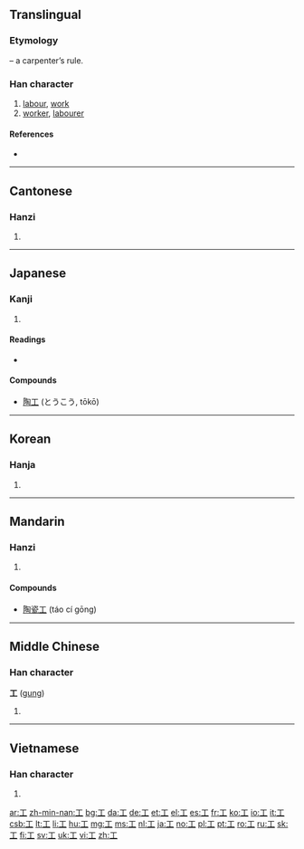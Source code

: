 {{xsee|[[エ]] (katakana)}}{{also|Appendix:Variations of "i"}}
==Translingual==
{{stroke order|type=animate}}

===Etymology===
{{liushu|p}} – a carpenter’s rule.

===Han character===
{{Han char|rn=48|rad=工|as=00|sn=3|four=1010<sub>0</sub>|canj=一中一 (MLM)}}

# [[labour]], [[work]]
# [[worker]], [[labourer]]

====References====
* {{Han ref|kx=0325.010|dkj=08714|dj=0626.020|hdz=10410.060|uh=5DE5|ud=24037|bh=A475|bd=42101}}

----

==Cantonese==

===Hanzi===
{{yue-hanzi|jyut=[[gung1]]|y=[[gung1]]}}

# {{defn|Cantonese|sort=工00}}

----

==Japanese==

===Kanji===
{{ja-kanji|grade=2|rs=工00}}

# {{defn|Japanese|sort=工00}}

====Readings====
* {{ja-readings|on=[[こう]] (kō) (means: work, craft, art, skill; workman, artisan), [[く]] (ku)|kun=[[たくみ]] (takumi), [[わざ]] (waza), [[つかさ]] (tsukasa)}}

====Compounds====
* [[陶工]] (とうこう, tōkō)

----

==Korean==

===Hanja===
{{ko-hanja|hangeul=공|eumhun=장인, 로동, 노동|rv=gong|mr=kong}}

# {{defn|Korean|rv=jangin, rodong, nodong}}

----

==Mandarin==

===Hanzi===
{{cmn-hanzi|pin=[[gōng]] ([[gong1]])|wg=kung<sup>1</sup>}}

# {{defn|Mandarin|sort=工00}}

====Compounds====
* [[陶瓷工]] (táo cí gōng)

----

==Middle Chinese==

===Han character===
'''工''' ([[gung]])

# {{defn|Middle Chinese|sort=工00}}

----

==Vietnamese==

===Han character===
{{vi-hantu|[[công]], [[cong]], [[côông]], [[gồng]], [[trong]], [[cung]]|rs=工00}}

# {{defn|Vietnamese|sort=工00}}

[[ar:工]]
[[zh-min-nan:工]]
[[bg:工]]
[[da:工]]
[[de:工]]
[[et:工]]
[[el:工]]
[[es:工]]
[[fr:工]]
[[ko:工]]
[[io:工]]
[[it:工]]
[[csb:工]]
[[lt:工]]
[[li:工]]
[[hu:工]]
[[mg:工]]
[[ms:工]]
[[nl:工]]
[[ja:工]]
[[no:工]]
[[pl:工]]
[[pt:工]]
[[ro:工]]
[[ru:工]]
[[sk:工]]
[[fi:工]]
[[sv:工]]
[[uk:工]]
[[vi:工]]
[[zh:工]]